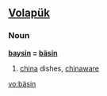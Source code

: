 ==[[Volapük]]==

===Noun===
'''[[baysin]] = [[bäsin]]''' 

# [[china]] dishes, [[chinaware]]

[[vo:bäsin]]